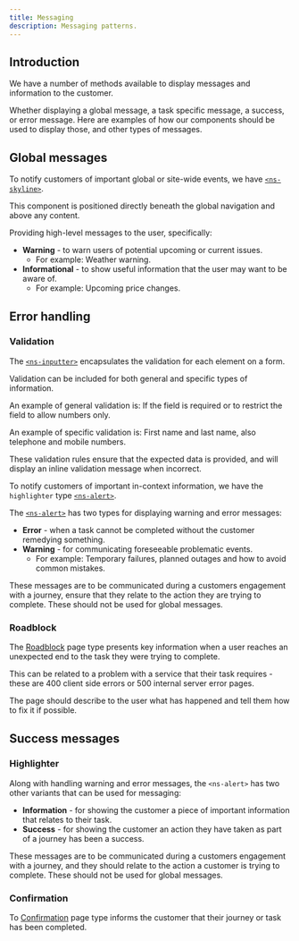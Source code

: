 ```yaml
---
title: Messaging
description: Messaging patterns.
---
```



## Introduction

We have a number of methods available to display messages and information to the customer. 

Whether displaying a global message, a task specific message, a success, or error message. Here are examples of how our components should be used to display those, and other types of messages.

## Global messages

To notify customers of important global or site-wide events, we have [`<ns-skyline>`](/components/ns-skyline).

<ExampleViewer type="skyline" />

This component is positioned directly beneath the global navigation and above any content.

Providing high-level messages to the user, specifically:

- **Warning** - to warn users of potential upcoming or current issues.
  - For example: Weather warning.
- **Informational** - to show useful information that the user may want to be aware of.
  - For example: Upcoming price changes.

## Error handling

### Validation

<ExampleViewer type="email" />

The [`<ns-inputter>`](/components/ns-inputter) encapsulates the validation for each element on a form.

Validation can be included for both general and specific types of information.

An example of general validation is: If the field is required or to restrict the field to allow numbers only.

An example of specific validation is: First name and last name, also telephone and mobile numbers.

These validation rules ensure that the expected data is provided, and will display an inline validation message when incorrect.

To notify customers of important in-context information, we have the `highlighter` type [`<ns-alert>`](/components/ns-alert).

<ExampleViewer type="highlighter-warning" />

The [`<ns-alert>`](/components/ns-alert) has two types for displaying warning and error messages:

- **Error** - when a task cannot be completed without the customer remedying something.
- **Warning** - for communicating foreseeable problematic events.
  - For example: Temporary failures, planned outages and how to avoid common mistakes.

These messages are to be communicated during a customers engagement with a journey, ensure that they relate to the action they are trying to complete. These should not be used for global messages.

### Roadblock

The [Roadblock](../../page-types/roadblock) page type presents key information when a user reaches an unexpected end to the task they were trying to complete.

This can be related to a problem with a service that their task requires - these are 400 client side errors or 500 internal server error pages.

The page should describe to the user what has happened and tell them how to fix it if possible.

## Success messages

### Highlighter

<ExampleViewer type="highlighter-success" />

Along with handling warning and error messages, the `<ns-alert>` has two other variants that can be used for messaging:

- **Information** - for showing the customer a piece of important information that relates to their task.
- **Success** - for showing the customer an action they have taken as part of a journey has been a success.

These messages are to be communicated during a customers engagement with a journey, and they should relate to the action a customer is trying to complete. These should not be used for global messages.

### Confirmation

To [Confirmation](../../page-types/confirmation) page type informs the customer that their journey or task has been completed.
